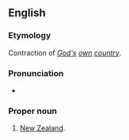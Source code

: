 ==English==

===Etymology===
Contraction of ''[[God]][[-'s|'s]] [[own]] [[country]]''.

===Pronunciation===
* {{IPA|en|/ˈɡɒdzəʊn/}}

===Proper noun===
{{en-proper noun}}

# {{lb|en|New Zealand|informal}} [[New Zealand]].